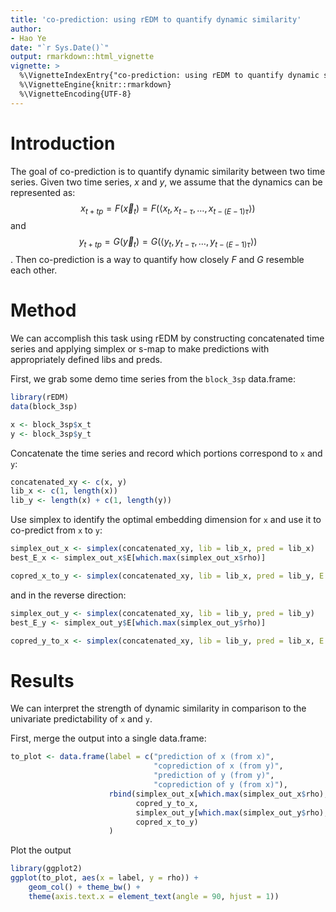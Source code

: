```yaml
---
title: 'co-prediction: using rEDM to quantify dynamic similarity'
author:
- Hao Ye
date: "`r Sys.Date()`"
output: rmarkdown::html_vignette
vignette: >
  %\VignetteIndexEntry{"co-prediction: using rEDM to quantify dynamic similarity"}
  %\VignetteEngine{knitr::rmarkdown}
  %\VignetteEncoding{UTF-8}
---
```


# Introduction

The goal of co-prediction is to quantify dynamic similarity between two time series. Given two time series, $x$ and $y$, we assume that the dynamics can be represented as:
$$ x_{t+tp} = F\left(\vec{x}_t\right) = F\left(\langle x_t, x_{t-\tau}, \dots, x_{t-(E-1)\tau} \rangle \right)$$
and
$$ y_{t+tp} = G\left(\vec{y}_t\right) = G\left(\langle y_t, y_{t-\tau}, \dots, y_{t-(E-1)\tau} \rangle \right)$$
. Then co-prediction is a way to quantify how closely $F$ and $G$ resemble each other. 

# Method

We can accomplish this task using rEDM by constructing concatenated time series and applying simplex or s-map to make predictions with appropriately defined libs and preds.

First, we grab some demo time series from the `block_3sp` data.frame:
```r
library(rEDM)
data(block_3sp)

x <- block_3sp$x_t
y <- block_3sp$y_t
```

Concatenate the time series and record which portions correspond to `x` and `y`:
```r
concatenated_xy <- c(x, y)
lib_x <- c(1, length(x))
lib_y <- length(x) + c(1, length(y))
```

Use simplex to identify the optimal embedding dimension for `x` and use it to co-predict from `x` to `y`:
```r
simplex_out_x <- simplex(concatenated_xy, lib = lib_x, pred = lib_x)
best_E_x <- simplex_out_x$E[which.max(simplex_out_x$rho)]

copred_x_to_y <- simplex(concatenated_xy, lib = lib_x, pred = lib_y, E = best_E_x)
```

and in the reverse direction:
```r
simplex_out_y <- simplex(concatenated_xy, lib = lib_y, pred = lib_y)
best_E_y <- simplex_out_y$E[which.max(simplex_out_y$rho)]

copred_y_to_x <- simplex(concatenated_xy, lib = lib_y, pred = lib_x, E = best_E_y)
```

# Results

We can interpret the strength of dynamic similarity in comparison to the univariate predictability of `x` and `y`.

First, merge the output into a single data.frame:
```r
to_plot <- data.frame(label = c("prediction of x (from x)", 
                                "coprediction of x (from y)", 
                                "prediction of y (from y)", 
                                "coprediction of y (from x)"), 
                      rbind(simplex_out_x[which.max(simplex_out_x$rho), ], 
                            copred_y_to_x, 
                            simplex_out_y[which.max(simplex_out_y$rho), ], 
                            copred_x_to_y)
                      )
```

Plot the output
```r
library(ggplot2)
ggplot(to_plot, aes(x = label, y = rho)) + 
    geom_col() + theme_bw() + 
    theme(axis.text.x = element_text(angle = 90, hjust = 1))
```








